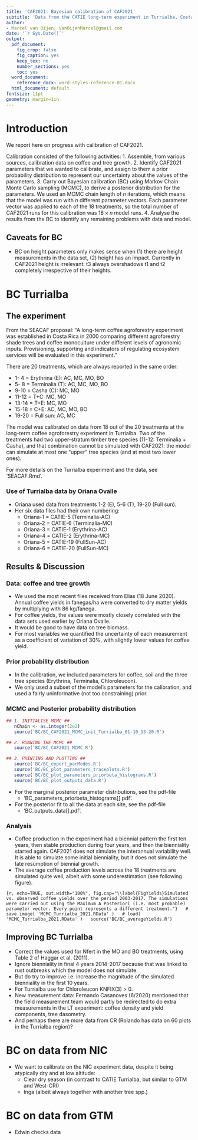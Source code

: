 ```yaml
---
title: 'CAF2021: Bayesian calibration of CAF2021'
subtitle: 'Data from the CATIE long-term experiment in Turrialba, Costa Rica'
author:
- Marcel van Oijen; VanOijenMarcel@gmail.com
date: '`r Sys.Date()`'
output:
  pdf_document:
    fig_crop: false
    fig_caption: yes
    keep_tex: no
    number_sections: yes
    toc: yes
  word_document:
    reference_docx: word-styles-reference-01.docx
  html_document: default
fontsize: 11pt
geometry: margin=1in
---
```




# Introduction

We report here on progress with calibration of CAF2021. 

Calibration consisted of the following activities:
1. Assemble, from various sources, calibration data on coffee and tree growth.
2. Identify CAF2021 parameters that we wanted to calibrate, and assign to them a prior probability distribution to represent our uncertainty about the values of the parameters.
3. Carry out Bayesian calibration (BC) using Markov Chain Monte Carlo sampling (MCMC), to derive a posterior distribution for the parameters. We used an MCMC chain length of $n$ iterations, which means that the model was run with $n$ different parameter vectors. Each parameter vector was applied to each of the 18 treatments, so the total number of CAF2021 runs for this calibration was $18 \times n$ model runs.
4. Analyse the results from the BC to identify any remaining problems with data and model.

## Caveats for BC

- BC on height parameters only makes sense when (1) there are height measurements in the data set, (2) height has an impact. Currently in CAF2021 height is irrelevant: t3 always overshadows t1 and t2 completely irrespective of their heights.


# BC Turrialba

## The experiment

From the SEACAF proposal: "A long-term coffee agroforestry experiment was established in Costa Rica in 2000 comparing different agroforestry shade trees and coffee monoculture under different levels of agronomic inputs. Provisioning, supporting and indicators of regulating ecosystem services will be evaluated in this experiment."

There are 20 treatments, which are always reported in the same order:

-  1- 4 = Erythrina (E): AC, MC, MO, BO
-  5- 8 = Terminalia (T): AC, MC, MO, BO
-  9-10 = Casha (C): MC, MO
- 11-12 = T+C: MC, MO
- 13-14 = T+E: MC, MO
- 15-18 = C+E: AC, MC, MO, BO
- 19-20 = Full sun: AC, MC

The model was calibrated on data from 18 out of the 20 treatments at the long-term coffee agroforestry experiment in Turrialba. Two of the treatments had two upper-stratum timber tree species (11-12: Terminalia + Casha), and that combination cannot be simulated with CAF2021: the model can simulate at most one "upper" tree species (and at most two lower ones).

For more details on the Turrialba experiment and the data, see 'SEACAF.Rmd'.

### Use of Turrialba data by Oriana Ovalle

- Oriana used data from treatments 1-2 (E), 5-6 (T), 19-20 (Full sun).
- Her six data files had their own numbering:
    - Oriana-1 = CATIE-5 (Terminalia-AC)
    - Oriana-2 = CATIE-6 (Terminalia-MC)
    - Oriana-3 = CATIE-1 (Erythrina-AC)
    - Oriana-4 = CATIE-2 (Erythrina-MC)
    - Oriana-5 = CATIE-19 (FullSun-AC)
    - Oriana-6 = CATIE-20 (FullSun-MC)

## Results & Discussion

### Data: coffee and tree growth

- We used the most recent files received from Elias (18 June 2020). Annual coffee yields in fanegas/ha were converted to dry matter yields by multiplying with 86 kg/fanega.
- For coffee yields, the values were mostly closely correlated with the data sets used earlier by Oriana Ovalle.
- It would be good to have data on tree biomass.
- For most variables we quantified the uncertainty of each measurement as a coefficient of variation of 30%, with slightly lower values for coffee yield.

### Prior probability distribution

- In the calibration, we included parameters for coffee, soil and the three tree species (Erythrina, Terminalia, Chloroleucon).
- We only used a subset of the model's parameters for the calibration, and used a fairly uninformative (not too constraining) prior.

### MCMC and Posterior probability distribution

```r
## 1. INITIALISE MCMC ##
   nChain <- as.integer(2e2)
   source('BC/BC_CAF2021_MCMC_init_Turrialba_01-10_13-20.R')

## 2. RUNNING THE MCMC ##
   source('BC/BC_CAF2021_MCMC.R')

## 3. PRINTING AND PLOTTING ##
   source('BC/BC_export_parModes.R')
   source('BC/BC_plot_parameters_traceplots.R')
   source('BC/BC_plot_parameters_priorbeta_histograms.R')
   source('BC/BC_plot_outputs_data.R')
```

- For the marginal posterior parameter distributions, see the pdf-file
  - 'BC_parameters_priorbeta_histograms[].pdf'.
- For the posterior fit to all the data at each site, see the pdf-file
  - 'BC_outputs_data[].pdf'.

### Analysis

- Coffee production in the experiment had a biennial pattern the first ten years, then stable production during four years, and then the bienniality started again. CAF2021 does not simulate the interannual variability well. It is able to simulate some initial bienniality, but it does not simulate the late resumption of biennial growth.
- The average coffee production levels across the 18 treatments are simulated quite well, albeit with some underestimation (see following figure).

```{r, echo=TRUE, out.width="100%", fig.cap="\\label{FigYields}Simulated vs. observed coffee yields over the period 2003-2017. The simulations were carried out using the Maximum A Posteriori (i.e. most probable) parameter vector. Every point represents a different treatment."}
  # save.image( 'MCMC_Turrialba_2021.RData' )
  # load( 'MCMC_Turrialba_2021.RData' )
  source('BC/BC_averageYields.R')
```

## Improving BC Turrialba

- Correct the values used for Nfert in the MO and BO treatments, using Table 2 of Haggar et al. (2011).
- Ignore bienniality in final 4 years 2014-2017 because that was linked to rust outbreaks which the model does not simulate.
- But do try to improve i.e. increase the magnitude of the simulated bienniality in the first 10 years.
- For Turrialba use for Chloroleucon KNFIX(3) > 0.
- New measurement data: Fernando Casanoves (6/2020) mentioned that the field measurement team would partly be redirected to do extra measurements in the LT experiment: coffee density and yield components, tree dasometry.
- And perhaps there are more data from CR (Rolando has data on 60 plots in the Turrialba region)?

\clearpage



# BC on data from NIC

- We want to calibrate on the NIC experiment data, despite it being atypically dry and at low altitude:
    - Clear dry season (in contrast to CATIE Turrialba, but similar to GTM and West-CRI)
    - Inga (albeit always together with another tree spp.)
    
    

# BC on data from GTM

- Edwin checks data
